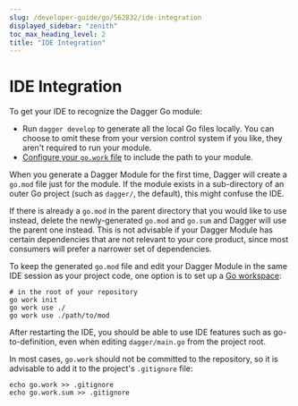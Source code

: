 ```yaml
---
slug: /developer-guide/go/562832/ide-integration
displayed_sidebar: "zenith"
toc_max_heading_level: 2
title: "IDE Integration"
---
```



# IDE Integration


To get your IDE to recognize the Dagger Go module:

- Run `dagger develop` to generate all the local Go files locally. You can choose to omit these from your version control system if you like, they aren't required to run your module.
- [Configure your `go.work` file](./882081-module-structure.mdx#go-workspaces) to include the path to your module.

When you generate a Dagger Module for the first time, Dagger will create a `go.mod` file just for the module. If the module exists in a sub-directory of an outer Go project (such as `dagger/`, the default), this might confuse the IDE.

If there is already a `go.mod` in the parent directory that you would like to use instead, delete the newly-generated `go.mod` and `go.sum` and Dagger will use the parent one instead. This is not advisable if your Dagger Module has certain dependencies that are not relevant to your core product, since most consumers will prefer a narrower set of dependencies.

To keep the generated `go.mod` file and edit your Dagger Module in the same IDE session as your project code, one option is to set up a [Go workspace](https://go.dev/doc/tutorial/workspaces):

```shell
# in the root of your repository
go work init
go work use ./
go work use ./path/to/mod
```

After restarting the IDE, you should be able to use IDE features such as go-to-definition, even when editing `dagger/main.go` from the project root.

In most cases, `go.work` should not be committed to the repository, so it is advisable to add it to the project's `.gitignore` file:

```shell
echo go.work >> .gitignore
echo go.work.sum >> .gitignore
```
